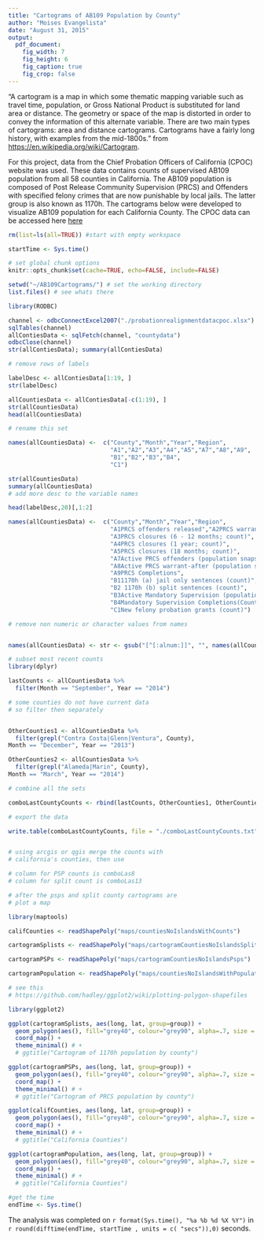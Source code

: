 ```yaml
---
title: "Cartograms of AB109 Population by County"
author: "Moises Evangelista"
date: "August 31, 2015"
output:
  pdf_document:
    fig_width: 7
    fig_height: 6
    fig_caption: true
    fig_crop: false
---
```


"A cartogram is a map in which some thematic mapping variable such as travel time, population, or Gross National Product is substituted for land area or distance. The geometry or space of the map is distorted in order to convey the information of this alternate variable. There are two main types of cartograms: area and distance cartograms. Cartograms have a fairly long history, with examples from the mid-1800s." from   <https://en.wikipedia.org/wiki/Cartogram>.

For this project, data from the Chief Probation Officers of California (CPOC) website was used. These data contains counts of supervised AB109 population from all 58 counties in California. The AB109 population is composed of Post Release Community Supervision (PRCS) and Offenders with specified felony crimes that are now punishable by local jails. The latter group is also known as 1170h. The cartograms below were developed to visualize AB109 population for each California County. The CPOC data can be accessed here
 [here](http://www.cpoc.org/assets/Realignment/dashboard_county.swf)

```r

rm(list=ls(all=TRUE)) #start with empty workspace

startTime <- Sys.time()

# set global chunk options
knitr::opts_chunk$set(cache=TRUE, echo=FALSE, include=FALSE)

setwd("~/AB109Cartograms/") # set the working directory
list.files() # see whats there
```


```r
library(RODBC)

channel <- odbcConnectExcel2007("./probationrealignmentdatacpoc.xlsx")
sqlTables(channel)
allContiesData <- sqlFetch(channel, "countydata")
odbcClose(channel)
str(allContiesData); summary(allContiesData)

# remove rows of labels

labelDesc <- allContiesData[1:19, ]
str(labelDesc)

allCountiesData <- allContiesData[-c(1:19), ]
str(allCountiesData)
head(allCountiesData)

# rename this set

names(allCountiesData) <-  c("County","Month","Year","Region",
                             "A1","A2","A3","A4","A5","A7","A8","A9",
                             "B1","B2","B3","B4",
                             "C1")

str(allCountiesData)
summary(allCountiesData)
# add more desc to the variable names

head(labelDesc,20)[,1:2]

names(allCountiesData) <-  c("County","Month","Year","Region",
                             "A1PRCS offenders released","A2PRCS warrant-before (count)",
                             "A3PRCS closures (6 - 12 months; count)",
                             "A4PRCS closures (1 year; count)",
                             "A5PRCS closures (18 months; count)",
                             "A7Active PRCS offenders (population snapshot)",
                             "A8Active PRCS warrant-after (population snapshot)",
                             "A9PRCS Completions",
                             "B11170h (a) jail only sentences (count)",
                             "B2 1170h (b) split sentences (count)",
                             "B3Active Mandatory Supervision (population snapshot)",
                             "B4Mandatory Supervision Completions(Count)",
                             "C1New felony probation grants (count)")

# remove non numeric or character values from names


names(allCountiesData) <- str <- gsub("[^[:alnum:]]", "", names(allCountiesData))

# subset most recent counts
library(dplyr)

lastCounts <- allCountiesData %>%
  filter(Month == "September", Year == "2014")

# some counties do not have current data
# so filter then separately


OtherCounties1 <- allCountiesData %>%
  filter(grepl("Contra Costa|Glenn|Ventura", County),
Month == "December", Year == "2013")

OtherCounties2 <- allCountiesData %>%
  filter(grepl("Alameda|Marin", County),
Month == "March", Year == "2014")

# combine all the sets

comboLastCountyCounts <- rbind(lastCounts, OtherCounties1, OtherCounties2)

# export the data

write.table(comboLastCountyCounts, file = "./comboLastCountyCounts.txt",  sep="\t", row.names = FALSE)


# using arcgis or qgis merge the counts with 
# california's counties, then use 

# column for PSP counts is comboLas8 
# column for split count is comboLas13
```

```r

# after the psps and split county cartograms are 
# plot a map

library(maptools)

califCounties <- readShapePoly("maps/countiesNoIslandsWithCounts")

cartogramSplists <- readShapePoly("maps/cartogramCountiesNoIslandsSplits")

cartogramPSPs <- readShapePoly("maps/cartogramCountiesNoIslandsPsps")

cartogramPopulation <- readShapePoly("maps/countiesNoIslandsWithPopulationCount")

# see this
# https://github.com/hadley/ggplot2/wiki/plotting-polygon-shapefiles

```

```r

library(ggplot2)

ggplot(cartogramSplists, aes(long, lat, group=group)) +
  geom_polygon(aes(), fill="grey40", colour="grey90", alpha=.7, size = .05) +
  coord_map() +
  theme_minimal() # +
  # ggtitle("Cartogram of 1170h population by county")

```

```r

ggplot(cartogramPSPs, aes(long, lat, group=group)) +
  geom_polygon(aes(), fill="grey40", colour="grey90", alpha=.7, size = .05) +
  coord_map() +
  theme_minimal() # +
  # ggtitle("Cartogram of PRCS population by county") 
```


```r

ggplot(califCounties, aes(long, lat, group=group)) +
  geom_polygon(aes(), fill="grey40", colour="grey90", alpha=.7, size = .05) +
  coord_map() +
  theme_minimal() # +
  # ggtitle("California Counties") 

```

```r

ggplot(cartogramPopulation, aes(long, lat, group=group)) +
  geom_polygon(aes(), fill="grey40", colour="grey90", alpha=.7, size = .05) +
  coord_map() +
  theme_minimal() # +
  # ggtitle("California Counties") 

```

```r

#get the time
endTime <- Sys.time()
```

\clearpage


The analysis was completed on `r format(Sys.time(), "%a %b %d %X %Y")
` in `r round(difftime(endTime, startTime , units = c( "secs")),0)` seconds. 
